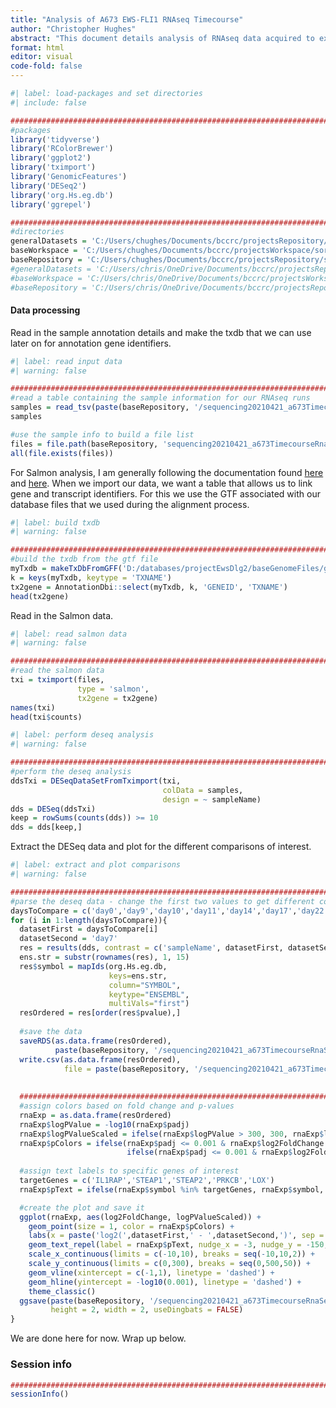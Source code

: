 ```yaml
---
title: "Analysis of A673 EWS-FLI1 RNAseq Timecourse"
author: "Christopher Hughes"
abstract: "This document details analysis of RNAseq data acquired to examine the impact of EWS-FLI1 expression in A673 EwS cells grown in 2D adherent culture conditions. The raw fastq data has already been processed and aligned, so here we will work with the outputs for quantification."
format: html
editor: visual
code-fold: false
---
```


```r
#| label: load-packages and set directories
#| include: false

##########################################################################################
#packages
library('tidyverse')
library('RColorBrewer')
library('ggplot2')
library('tximport')
library('GenomicFeatures')
library('DESeq2')
library('org.Hs.eg.db')
library('ggrepel')

##########################################################################################
#directories
generalDatasets = 'C:/Users/chughes/Documents/bccrc/projectsRepository/generalDatasets'
baseWorkspace = 'C:/Users/chughes/Documents/bccrc/projectsWorkspace/sorensenLab/relatedToDlg2'
baseRepository = 'C:/Users/chughes/Documents/bccrc/projectsRepository/sorensenLab/relatedToDlg2'
#generalDatasets = 'C:/Users/chris/OneDrive/Documents/bccrc/projectsRepository/generalDatasets'
#baseWorkspace = 'C:/Users/chris/OneDrive/Documents/bccrc/projectsWorkspace/sorensenLab/relatedToYbx1'
#baseRepository = 'C:/Users/chris/OneDrive/Documents/bccrc/projectsRepository/sorensenLab/relatedToYbx1'
```

#### Data processing

Read in the sample annotation details and make the txdb that we can use later on for annotation gene identifiers.

```r
#| label: read input data
#| warning: false

##########################################################################################
#read a table containing the sample information for our RNAseq runs
samples = read_tsv(paste(baseRepository, '/sequencing20210421_a673TimecourseRnaSeqOutput/sampleInfo.txt', sep = ''))
samples

#use the sample info to build a file list
files = file.path(baseRepository, 'sequencing20210421_a673TimecourseRnaSeqOutput', 'quants', paste(samples$barcode, '_', samples$batch, sep = ''), 'quant.sf')
all(file.exists(files))
```

For Salmon analysis, I am generally following the documentation found [here](http://bioconductor.org/packages/devel/bioc/vignettes/DESeq2/inst/doc/DESeq2.html) and [here](http://bioconductor.org/packages/release/bioc/vignettes/tximport/inst/doc/tximport.html). When we import our data, we want a table that allows us to link gene and transcript identifiers. For this we use the GTF associated with our database files that we used during the alignment process.

```r
#| label: build txdb
#| warning: false

##########################################################################################
#build the txdb from the gtf file
myTxdb = makeTxDbFromGFF('D:/databases/projectEwsDlg2/baseGenomeFiles/genome.gtf')
k = keys(myTxdb, keytype = 'TXNAME')
tx2gene = AnnotationDbi::select(myTxdb, k, 'GENEID', 'TXNAME')
head(tx2gene)
```

Read in the Salmon data.

```r
#| label: read salmon data
#| warning: false

##########################################################################################
#read the salmon data
txi = tximport(files, 
               type = 'salmon', 
               tx2gene = tx2gene)
names(txi)
head(txi$counts)
```

```r
#| label: perform deseq analysis
#| warning: false

##########################################################################################
#perform the deseq analysis
ddsTxi = DESeqDataSetFromTximport(txi,
                                  colData = samples,
                                  design = ~ sampleName)
dds = DESeq(ddsTxi)
keep = rowSums(counts(dds)) >= 10
dds = dds[keep,]
```

Extract the DESeq data and plot for the different comparisons of interest.

```r
#| label: extract and plot comparisons
#| warning: false

##########################################################################################
#parse the deseq data - change the first two values to get different comparisons
daysToCompare = c('day0','day9','day10','day11','day14','day17','day22')
for (i in 1:length(daysToCompare)){
  datasetFirst = daysToCompare[i]
  datasetSecond = 'day7'
  res = results(dds, contrast = c('sampleName', datasetFirst, datasetSecond))
  ens.str = substr(rownames(res), 1, 15)
  res$symbol = mapIds(org.Hs.eg.db,
                      keys=ens.str,
                      column="SYMBOL",
                      keytype="ENSEMBL",
                      multiVals="first")
  resOrdered = res[order(res$pvalue),]
  
  #save the data
  saveRDS(as.data.frame(resOrdered), 
          paste(baseRepository, '/sequencing20210421_a673TimecourseRnaSeqOutput/dataset_deseq2_', datasetFirst, '-', datasetSecond, '.rds', sep = ''))
  write.csv(as.data.frame(resOrdered), 
            file = paste(baseRepository, '/sequencing20210421_a673TimecourseRnaSeqOutput/dataset_deseq2_', datasetFirst, '-', datasetSecond, '.csv', sep = ''))
  
  
  ##########################################################################################
  #assign colors based on fold change and p-values
  rnaExp = as.data.frame(resOrdered)
  rnaExp$logPValue = -log10(rnaExp$padj)
  rnaExp$logPValueScaled = ifelse(rnaExp$logPValue > 300, 300, rnaExp$logPValue)
  rnaExp$pColors = ifelse(rnaExp$padj <= 0.001 & rnaExp$log2FoldChange >= 1, brewer.pal(4,'OrRd')[4], 
                          ifelse(rnaExp$padj <= 0.001 & rnaExp$log2FoldChange <= -1, brewer.pal(4,'GnBu')[4], brewer.pal(3,'Greys')[2]))
  
  #assign text labels to specific genes of interest
  targetGenes = c('IL1RAP','STEAP1','STEAP2','PRKCB','LOX')
  rnaExp$pText = ifelse(rnaExp$symbol %in% targetGenes, rnaExp$symbol, '')

  #create the plot and save it
  ggplot(rnaExp, aes(log2FoldChange, logPValueScaled)) +
    geom_point(size = 1, color = rnaExp$pColors) +
    labs(x = paste('log2(',datasetFirst,' - ',datasetSecond,')', sep = ''), y = '-log10(Adjusted p-value)', title = paste(datasetFirst,' vs ',datasetSecond, sep='')) +
    geom_text_repel(label = rnaExp$pText, nudge_x = -3, nudge_y = -150, max.overlaps = 15000) +
    scale_x_continuous(limits = c(-10,10), breaks = seq(-10,10,2)) +
    scale_y_continuous(limits = c(0,300), breaks = seq(0,500,50)) +
    geom_vline(xintercept = c(-1,1), linetype = 'dashed') +
    geom_hline(yintercept = -log10(0.001), linetype = 'dashed') +
    theme_classic()
  ggsave(paste(baseRepository, '/sequencing20210421_a673TimecourseRnaSeqOutput/scatter_deseq2_', datasetFirst, '-', datasetSecond, '.pdf', sep = ''),
         height = 2, width = 2, useDingbats = FALSE)
}
```

We are done here for now. Wrap up below.

### Session info

```r
##########################################################################################
sessionInfo()
```
